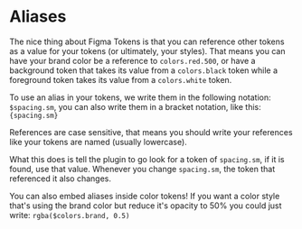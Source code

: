 # Aliases

The nice thing about Figma Tokens is that you can reference other tokens as a value for your tokens (or ultimately, your styles). That means you can have your brand color be a reference to `colors.red.500`, or have a background token that takes its value from a `colors.black` token while a foreground token takes its value from a `colors.white` token.

To use an alias in your tokens, we write them in the following notation: `$spacing.sm`, you can also write them in a bracket notation, like this: `{spacing.sm}`


<Callout emoji="💡">
  References are case sensitive, that means you should write your references like your tokens are named (usually lowercase).
</Callout>

What this does is tell the plugin to go look for a token of `spacing.sm`, if it is found, use that value. Whenever you change `spacing.sm`, the token that referenced it also changes.

You can also embed aliases inside color tokens! If you want a color style that's using the brand color but reduce it's opacity to 50% you could just write: `rgba($colors.brand, 0.5)`
